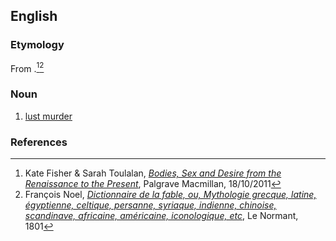 ==English==

===Etymology===
From {{af|en|||tr2=phonein|t2=to murder|-philia|lang1=grc|lang2=grc}}.<ref>Kate Fisher & Sarah Toulalan, ''[https://books.google.fr/books?id=EeEFTpdFyJMC&pg=PA215&dq=PhoneIn+to+murder&hl=fr&sa=X&ved=0ahUKEwjdofSo3ZDZAhVSC-wKHQsHAawQ6AEIKTAA#v=onepage&q=PhoneIn%20to%20murder&f=false Bodies, Sex and Desire from the Renaissance to the Present]'', Palgrave Macmillan, 18/10/2011</ref><ref>François Noel, ''[https://books.google.fr/books?id=-DGt98bvGrcC&pg=PA292&lpg=PA292&dq=tuer+en+grec+phonein&source=bl&ots=omouJsSJ-_&sig=p-kj_UFCG9bV9gwOkv8o48eYKYs&hl=fr&sa=X&ved=0ahUKEwjCn-q43JDZAhWKyKQKHb7UCBAQ6AEILzAB#v=onepage&q=tuer%20en%20grec%20phonein&f=false Dictionnaire de la fable, ou, Mythologie grecque, latine, égyptienne, celtique, persanne, syriaque, indienne, chinoise, scandinave, africaine, américaine, iconologique, etc]'', Le Normant, 1801</ref>

===Noun===
{{en-noun|-}}

# [[lust murder]]

===References===